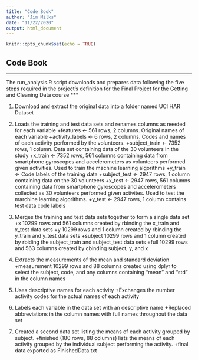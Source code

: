 ```yaml
---
title: "Code Book"
author: "Jim Milks"
date: "11/22/2020"
output: html_document
---
```


```r
knitr::opts_chunk$set(echo = TRUE)
```

## Code Book
***
The run_analysis.R script downloads and prepares data following the five steps required  in the project's definition for the Final Project for the Getting and Cleaning Data course
***

1. Download and extract the original data into a folder named UCI HAR Dataset
2. Loads the training and test data sets and renames columns as needed for each variable
+features <- 561 rows, 2 columns. Original names of each variable
+activity_labels <- 6 rows, 2 columns. Codes and names of each activity performed by the volunteers.
+subject_train <- 7352 rows, 1 column. Data set containing data of the 30 volunteers in the study
+x_train <- 7352 rows, 561 columns containing data from smartphone gyroscopes and accelerometers as volunteers performed given activities. Used to train the machine learning algorithms
+y_train <- Code labels of the training data
+subject_test <- 2947 rows, 1 column containing data on the 30 volunteers
+x_test <- 2947 rows, 561 columns containing data from smartphone gyroscopes and accelerometers collected as 30 volunteers performed given activites. Used to test the marchine learning algorithms.
+y_test <- 2947 rows, 1 column contains test data code labels

3. Merges the training and test data sets together to form a single data set
+x 10299 rows and 561 columns created by rbinding the x_train and x_test data sets
+y 10299 rows and 1 column created by rbinding the y_train and y_test data sets
+subject 10299 rows and 1 column created by rbiding the subject_train and subject_test data sets
+full 10299 rows and 563 columns created by cbinding subject, y, and x

4. Extracts the measurements of the mean and standard deviation
+measurement 10299 rows and 88 columns created using dplyr to select the subject, code, and any columns containing "mean" and "std" in the column names

5. Uses descriptive names for each activity
+Exchanges the number activity codes for the actual names of each activity

6. Labels each variable in the data set with an descriptive name
+Replaced abbreviations in the column names with full names throughout the data set

7. Created a second data set listing the means of each activity grouped by subject.
+finished (180 rows, 88 columns) lists the means of each activity grouped by the individual subject performing the activity.
+final data exported as FinishedData.txt